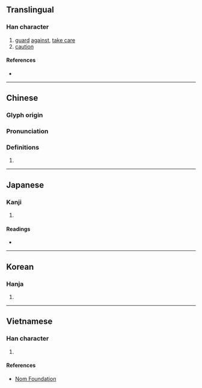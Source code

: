 {{character info/new}}
==Translingual==

===Han character===
{{Han char|rn=81|rad=比|as=05|sn=9|four=21331|canj=PPPH|ids=⿱比必}}

# [[guard]] [[against]], [[take care]]
# [[caution]]

====References====
* {{Han ref|kx=0591.040|dkj=16750|dj=0983.050|hdz=21418.030|uh=6BD6|ud=27606|bh=CF68|bd=53096}}

----

==Chinese==
{{zh-forms}}

===Glyph origin===
{{Han etym}}

===Pronunciation===
{{zh-pron
|m=bì
|c=bei3
|mn=pì
|mc=y
|oc=y
|ma=
|cat=v,n
}}

===Definitions===
{{zh-hanzi}}

# {{rfdef|lang=zh}}

----

==Japanese==

===Kanji===
{{ja-kanji|grade=|rs=比05}}

# {{defn|lang=ja|sort=比05}}

====Readings====
* {{ja-readings|on=[[ひ]] (hi)|kun=[[つつしむ]] (tsutsushimu)}}

----

==Korean==

===Hanja===
{{ko-hanja|hangeul=비|eumhun=|rv=bi|mr=pi|y=pi}}

# {{defn|lang=ko|sort=比05}}

----

==Vietnamese==

===Han character===
{{vi-readings|rs=比05| hanviet = bí}}

# {{defn|lang=vi|sort=比05}}

====References====
* [http://nomfoundation.org/common/nom_details.php?codepoint=6bd6 Nom Foundation]